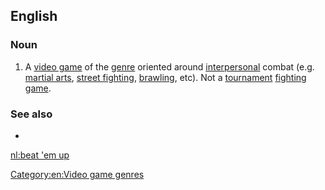 {{also|beat-'em-up}}
==English==

===Noun===
{{en-noun|head=[[beat]] [['em]] [[up]]}}

# {{lb|en|video games}} A [[video game]] of the [[genre]] oriented around [[interpersonal]] combat (e.g. [[martial arts]], [[street fighting]], [[brawling]], etc). Not a [[tournament]] [[fighting game]].

===See also===
* {{l|en|shoot 'em up}}

[[Category:en:Video game genres]]

[[nl:beat 'em up]]